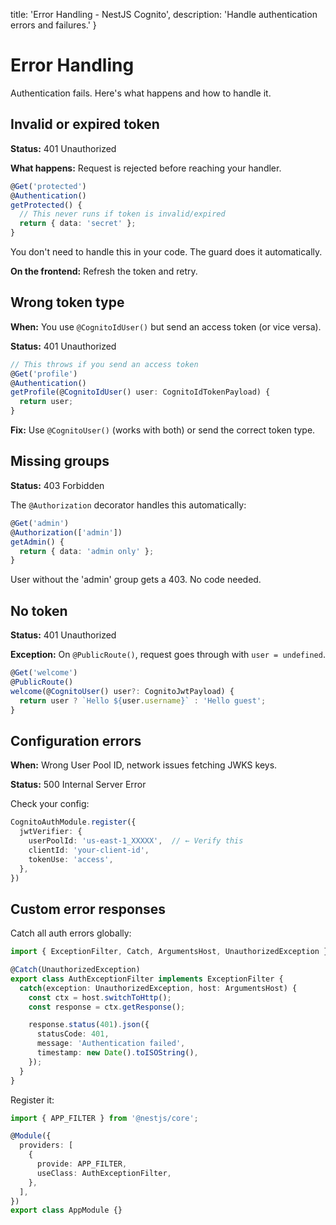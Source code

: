  title: 'Error Handling - NestJS Cognito',
  description: 'Handle authentication errors and failures.'
}

# Error Handling

Authentication fails. Here's what happens and how to handle it.

## Invalid or expired token

**Status:** 401 Unauthorized

**What happens:** Request is rejected before reaching your handler.

```typescript
@Get('protected')
@Authentication()
getProtected() {
  // This never runs if token is invalid/expired
  return { data: 'secret' };
}
```

You don't need to handle this in your code. The guard does it automatically.

**On the frontend:** Refresh the token and retry.

## Wrong token type

**When:** You use `@CognitoIdUser()` but send an access token (or vice versa).

**Status:** 401 Unauthorized

```typescript
// This throws if you send an access token
@Get('profile')
@Authentication()
getProfile(@CognitoIdUser() user: CognitoIdTokenPayload) {
  return user;
}
```

**Fix:** Use `@CognitoUser()` (works with both) or send the correct token type.

## Missing groups

**Status:** 403 Forbidden

The `@Authorization` decorator handles this automatically:

```typescript
@Get('admin')
@Authorization(['admin'])
getAdmin() {
  return { data: 'admin only' };
}
```

User without the 'admin' group gets a 403. No code needed.

## No token

**Status:** 401 Unauthorized

**Exception:** On `@PublicRoute()`, request goes through with `user = undefined`.

```typescript
@Get('welcome')
@PublicRoute()
welcome(@CognitoUser() user?: CognitoJwtPayload) {
  return user ? `Hello ${user.username}` : 'Hello guest';
}
```

## Configuration errors

**When:** Wrong User Pool ID, network issues fetching JWKS keys.

**Status:** 500 Internal Server Error

Check your config:

```typescript
CognitoAuthModule.register({
  jwtVerifier: {
    userPoolId: 'us-east-1_XXXXX',  // ← Verify this
    clientId: 'your-client-id',
    tokenUse: 'access',
  },
})
```

## Custom error responses

Catch all auth errors globally:

```typescript
import { ExceptionFilter, Catch, ArgumentsHost, UnauthorizedException } from '@nestjs/common';

@Catch(UnauthorizedException)
export class AuthExceptionFilter implements ExceptionFilter {
  catch(exception: UnauthorizedException, host: ArgumentsHost) {
    const ctx = host.switchToHttp();
    const response = ctx.getResponse();

    response.status(401).json({
      statusCode: 401,
      message: 'Authentication failed',
      timestamp: new Date().toISOString(),
    });
  }
}
```

Register it:

```typescript
import { APP_FILTER } from '@nestjs/core';

@Module({
  providers: [
    {
      provide: APP_FILTER,
      useClass: AuthExceptionFilter,
    },
  ],
})
export class AppModule {}
```
